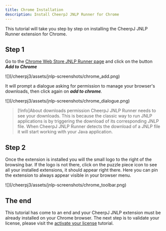 ```yaml
---
title: Chrome Installation
description: Install CheerpJ JNLP Runner for Chrome
---
```


This tutorial will take you step by step on installing the CheerpJ JNLP Runner extension for Chrome.

## Step 1

Go to the [Chrome Web Store JNLP Runner page](https://chromewebstore.google.com/detail/cheerpj-jnlp-runner/achnhggjjhnadfapkmgallnbmemdojdi) and click on the button _**Add to Chrome**_

<div class="mx-24">![](/cheerpj3/assets/jnlp-screenshots/chrome_add.png)</div>

It will prompt a dialogue asking for permission to manage your browser's downloads, then click again on _**add to chrome**._

<div class="mx-24">
	![](/cheerpj3/assets/jnlp-screenshots/chrome_dialogue.png)
</div>

> [!info]About downloads permission
> CheerpJ JNLP Runner needs to see your downloads. This is because the classic way to run JNLP applications is by triggering the download of its corresponding JNLP file. When CheerpJ JNLP Runner detects the download of a JNLP file it will start working with your Java application.

## Step 2

Once the extension is installed you will the small logo to the right of the browsing bar. If the logo is not there, click on the puzzle piece icon to see all your installed extensions, it should appear right there. Here you can pin the extension to always appear visible in your browser menu.

<div class="mx-24">
	![](/cheerpj3/assets/jnlp-screenshots/chrome_toolbar.png)
</div>

## The end

This tutorial has come to an end and your CheerpJ JNLP extension must be already installed on your Chrome browser. The next step is to validate your license, please visit the [activate your license](/cheerpj-jnlprunner/guides/licensing) tutorial.
